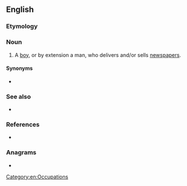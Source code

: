 ==English==

===Etymology===
{{compound|en|news|boy}}

===Noun===
{{en-noun}}

# A [[boy]], or by extension a man, who delivers and/or sells [[newspapers]].

====Synonyms====
* {{l|en|paperboy}}

===See also===
* {{l|en|newsgirl}}

===References===
* {{R:Websters}}

{{C|en|Male people}}

===Anagrams===
* {{anagrams|en|a=benoswy|Owenbys}}

[[Category:en:Occupations]]